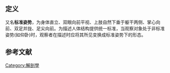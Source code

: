 ==定义==
又名'''标准姿势'''，为身体直立、双眼向前平视、上肢自然下垂于躯干两侧、掌心向前、双足并拢、足尖向前。为描述人体结构提供统一标准，当观察对象处于非标准姿势(如仰卧)时，观察者在描述时应将其所见变换成标准姿势下的形态。
==参考文献==
{{cite book |author=陈子琏 |authorlink=陈子琏 |coauthors=曾园山，张惠君 |title=人体结构学 |year=2001 |publisher=科学出版社 |location=北京 |isbn=7-03-009004-7}}
[[Category:解剖學|Category:解剖學]]